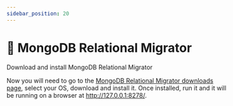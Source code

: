 ```yaml
---
sidebar_position: 20
---
```



# 👐 MongoDB Relational Migrator

Download and install MongoDB Relational Migrator

Now you will need to go to the [MongoDB Relational Migrator downloads page](https://www.mongodb.com/try/download/relational-migrator), select your OS, download and install it. Once installed, 
run it and it will be running on a browser at http://127.0.0.1:8278/.

<Screenshot url="https://www.mongodb.com/products/tools/relational-migrator" src="img/download-relational-migrator.png" alt="Screenshot of the download page for Relational Migrator" />
